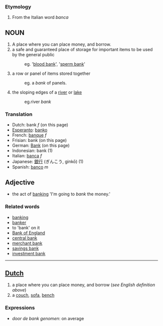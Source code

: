 ===Etymology===

#From the Italian word  ''banca''

==NOUN==

# A place where you can place money, and borrow.
# a safe and guaranteed place of storage for important items to be used by the general public 
#:eg. '[[blood bank]]', '[[sperm bank]]'
# a row or panel of items stored together 
#:eg. a ''bank'' of panels.
# the sloping edges of a [[river]] or [[lake]] 
#:eg.river ''bank''

===Translation===

*Dutch: bank ''f'' (on this page)
*[[Esperanto]]: [[banko]]
*French: [[banque]] ''f''
*Frisian: bank (on this page)
*German: [[Bank]] (on this page)
*Indonesian: bank (1)
*Italian: [[banca]] ''f''
*Japanese: [[銀行]] (ぎんこう, ginkō) (1)
*Spanish: [[banco]] ''m''

==Adjective==
* the act of [[banking]] 'I'm going to ''bank'' the money.'

===Related words===
*[[banking]]
*[[banker]]
*to 'bank' on it
*[[w:Bank of England|Bank of England]]
*[[w:central bank|central bank]]
*[[w:merchant bank|merchant bank]]
*[[w:savings bank|savings bank]]
*[[w:investment bank|investment bank]]
----
==[[Dutch]]==
# a place where you can place money, and borrow (''see English definition above'')
# a [[couch]], [[sofa]], [[bench]]

===Expressions===
* ''door de bank genomen'': on average